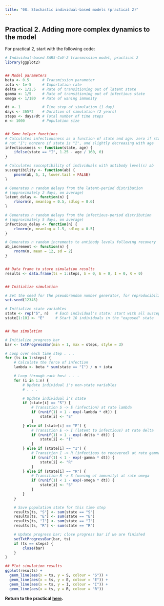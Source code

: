 ```yaml
---
title: "08. Stochastic individual-based models (practical 2)"
---
```


## Practical 2. Adding more complex dynamics to the model

For practical 2, start with the following code:

```r
# Individual-based SARS-CoV-2 transmission model, practical 2
library(ggplot2)


## Model parameters
beta <- 0.5      # Transmission parameter
iota <- 1e-5     # Importation rate
delta <- 1/2.5   # Rate of transitioning out of latent state
gamma <- 1/5     # Rate of transitioning out of infectious state
omega <- 1/180   # Rate of waning immunity

dt <- 1          # Time step of simulation (1 day)
days <- 365*2    # Duration of simulation (2 years)
steps <- days/dt # Total number of time steps
n <- 1000        # Population size


## Some helper functions
# Calculates infectiousness as a function of state and age: zero if state is
# not "I"; nonzero if state is "I", and slightly decreasing with age
infectiousness <- function(state, age) {
    ifelse(state == "I", 1.25 - age / 160, 0)
}

# Calculates susceptibility of individuals with antibody level(s) ab
susceptibility <- function(ab) {
    pnorm(ab, 5, 1, lower.tail = FALSE)
}

# Generates n random delays from the latent-period distribution
# (approximately 2 days, on average)
latent_delay <- function(n) {
    rlnorm(n, meanlog = 0.5, sdlog = 0.6)
}

# Generates n random delays from the infectious-period distribution
# (approximately 5 days, on average)
infectious_delay <- function(n) {
    rlnorm(n, meanlog = 1.5, sdlog = 0.5)
}

# Generates n random increments to antibody levels following recovery
ab_increment <- function(n) {
    rnorm(n, mean = 12, sd = 2)
}


## Data frame to store simulation results
results <- data.frame(ts = 1:steps, S = 0, E = 0, I = 0, R = 0)


## Initialize simulation

# Set the seed for the pseudorandom number generator, for reproducibility
set.seed(12345)

# Initialize state variables
state <- rep("S", n)   # Each individual's state: start with all susceptible
state[1:10] <- "E"     # Start 10 individuals in the "exposed" state


## Run simulation

# Initialize progress bar
bar <- txtProgressBar(min = 1, max = steps, style = 3)

# Loop over each time step . . .
for (ts in 1:steps) {
    # Calculate the force of infection
    lambda <- beta * sum(state == "I") / n + iota

    # Loop through each host . . .
    for (i in 1:n) {
        # Update individual i's non-state variables
        # . . .

        # Update individual i's state
        if (state[i] == "S") {
            # Transition S -> E (infection) at rate lambda
            if (runif(1) < 1 - exp(-lambda * dt)) {
                state[i] <- "E"
            }
        } else if (state[i] == "E") {
            # Transition E -> I (latent to infectious) at rate delta
            if (runif(1) < 1 - exp(-delta * dt)) {
                state[i] <- "I"
            }
        } else if (state[i] == "I") {
            # Transition I -> R (infectious to recovered) at rate gamma
            if (runif(1) < 1 - exp(-gamma * dt)) {
                state[i] <- "R"
            }
        } else if (state[i] == "R") {
            # Transition R -> S (waning of immunity) at rate omega
            if (runif(1) < 1 - exp(-omega * dt)) {
                state[i] <- "S"
            }
        }
    }

    # Save population state for this time step
    results[ts, "S"] <- sum(state == "S")
    results[ts, "E"] <- sum(state == "E")
    results[ts, "I"] <- sum(state == "I")
    results[ts, "R"] <- sum(state == "R")

    # Update progress bar; close progress bar if we are finished
    setTxtProgressBar(bar, ts)
    if (ts == steps) {
        close(bar)
    }
}

## Plot simulation results
ggplot(results) +
  geom_line(aes(x = ts, y = S, colour = "S")) +
  geom_line(aes(x = ts, y = E, colour = "E")) +
  geom_line(aes(x = ts, y = I, colour = "I")) +
  geom_line(aes(x = ts, y = R, colour = "R"))

```

**Return to the practical [here](08_StochasticIBM_practical.qmd#sec2).**
